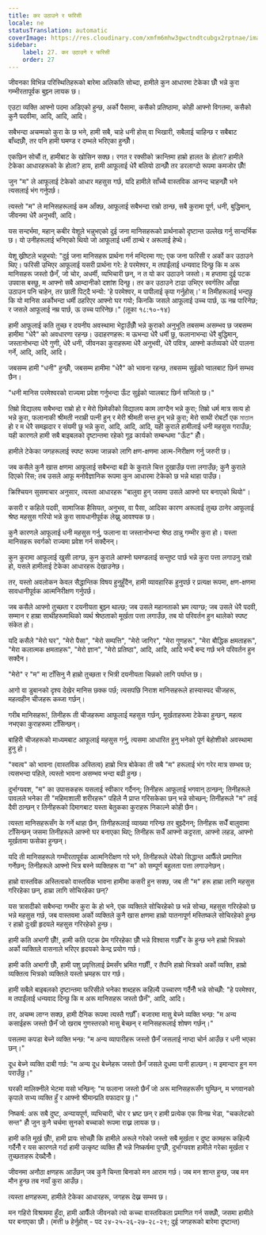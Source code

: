 ```yaml
---
title: कर उठाउने र फरिसी
locale: ne
statusTranslation: automatic
coverImage: https://res.cloudinary.com/xmfm6mhw3gwctndtcubgx2rptnae/image/upload/v1740468922/small_cover_tratado_de_psicologia_revolucionaria_a4c0dca4e0.webp
sidebar:
    label: 27. कर उठाउने र फरिसी
    order: 27
---
```

जीवनका विभिन्न परिस्थितिहरूको बारेमा अलिकति सोच्दा, हामीले कुन आधारमा टेकेका छौँ भन्ने कुरा गम्भीरतापूर्वक बुझ्न लायक छ।

एउटा व्यक्ति आफ्नो पदमा अडिएको हुन्छ, अर्को पैसामा, कसैको प्रतिष्ठामा, कोही आफ्नो विगतमा, कसैको कुनै पदवीमा, आदि, आदि, आदि।

सबैभन्दा अचम्मको कुरा के छ भने, हामी सबै, चाहे धनी होस् वा भिखारी, सबैलाई चाहिन्छ र सबैबाट बाँच्दछौँ, तर पनि हामी घमण्ड र दम्भले भरिएका हुन्छौँ।

एकछिन सोचौं त, हामीबाट के खोसिन सक्छ। रगत र रक्सीको क्रान्तिमा हाम्रो हालत के होला? हामीले टेकेका आधारहरूको के होला? हाय, हामी आफूलाई धेरै बलियो ठान्छौँ तर डरलाग्दो रूपमा कमजोर छौँ!

जुन "म" ले आफूलाई टेकेको आधार महसुस गर्छ, यदि हामीले साँच्चै वास्तविक आनन्द चाहन्छौँ भने त्यसलाई भंग गर्नुपर्छ।

त्यस्तो "म" ले मानिसहरूलाई कम आँक्छ, आफूलाई सबैभन्दा राम्रो ठान्छ, सबै कुरामा पूर्ण, धनी, बुद्धिमान्, जीवनमा धेरै अनुभवी, आदि।

यस सन्दर्भमा, महान् कबीर येशूले भन्नुभएको दुई जना मानिसहरूको प्रार्थनाको दृष्टान्त उल्लेख गर्नु सान्दर्भिक छ। यो उनीहरूलाई भनिएको थियो जो आफूलाई धर्मी ठान्थे र अरूलाई हेप्थे।

येशू ख्रीष्टले भन्नुभयो: "दुई जना मानिसहरू प्रार्थना गर्न मन्दिरमा गए; एक जना फरिसी र अर्को कर उठाउने थिए। फरिसी उभिएर आफूलाई यसरी प्रार्थना गरे: हे परमेश्वर, म तपाईंलाई धन्यवाद दिन्छु कि म अरू मानिसहरू जस्तो छैनँ, जो चोर, अधर्मी, व्यभिचारी छन्, न त यो कर उठाउने जस्तो। म हप्तामा दुई पटक उपवास बस्छु, म आफ्नो सबै आम्दानीको दशांश दिन्छु। तर कर उठाउने टाढा उभिएर स्वर्गतिर आँखा उठाउन पनि चाहेन, तर छाती पिट्दै भन्यो: 'हे परमेश्वर, म पापीलाई कृपा गर्नुहोस्।' म तिमीहरूलाई भन्दछु कि यो मानिस अर्कोभन्दा धर्मी ठहरिएर आफ्नो घर गयो; किनकि जसले आफूलाई उच्च पार्छ, ऊ नम्र पारिनेछ; र जसले आफूलाई नम्र पार्छ, ऊ उच्च पारिनेछ।" (लूका १८:१०-१४)

हामी आफूलाई कति तुच्छ र दयनीय अवस्थामा भेट्टाउँछौँ भन्ने कुराको अनुभूति तबसम्म असम्भव छ जबसम्म हामीमा "धेरै" को अवधारणा रहन्छ। उदाहरणहरू: म ऊभन्दा धेरै धर्मी छु, फलानाभन्दा धेरै बुद्धिमान्, जस्तानोभन्दा धेरै गुणी, धेरै धनी, जीवनका कुराहरूमा धेरै अनुभवी, धेरै पवित्र, आफ्नो कर्तव्यको धेरै पालना गर्ने, आदि, आदि, आदि।

जबसम्म हामी "धनी" हुन्छौँ, जबसम्म हामीमा "धेरै" को भावना रहन्छ, तबसम्म सुईको प्वालबाट छिर्न सम्भव छैन।

"धनी मानिस परमेश्वरको राज्यमा प्रवेश गर्नुभन्दा ऊँट सुईको प्वालबाट छिर्न सजिलो छ।"

तिम्रो विद्यालय सबैभन्दा राम्रो हो र मेरो छिमेकीको विद्यालय काम लाग्दैन भन्ने कुरा; तिम्रो धर्म मात्र सत्य हो भन्ने कुरा, फलानाकी श्रीमती नराम्री पत्नी हुन् र मेरी श्रीमती सन्त हुन् भन्ने कुरा; मेरो साथी रोबर्टो एक মাতাল हो र म धेरै समझदार र संयमी छु भन्ने कुरा, आदि, आदि, आदि, यही कुराले हामीलाई धनी महसुस गराउँछ; यही कारणले हामी सबै बाइबलको दृष्टान्तमा रहेको गूढ कार्यको सम्बन्धमा "ऊँट" हौँ।

हामीले टेकेका जगहरूलाई स्पष्ट रूपमा जान्नको लागि क्षण-क्षणमा आत्म-निरीक्षण गर्नु जरुरी छ।

जब कसैले कुनै खास क्षणमा आफूलाई सबैभन्दा बढी के कुराले चित्त दुखाउँछ पत्ता लगाउँछ; कुनै कुराले दिएको रिस; तब उसले आफू मनोवैज्ञानिक रूपमा कुन आधारमा टेकेको छ भन्ने थाहा पाउँछ।

क्रिश्चियन सुसमाचार अनुसार, त्यस्ता आधारहरू "बालुवा हुन् जसमा उसले आफ्नो घर बनाएको थियो"।

कसरी र कहिले पदवी, सामाजिक हैसियत, अनुभव, वा पैसा, आदिका कारण अरूलाई तुच्छ ठानेर आफूलाई श्रेष्ठ महसुस गरियो भन्ने कुरा सावधानीपूर्वक लेख्नु आवश्यक छ।

कुनै कारणले आफूलाई धनी महसुस गर्नु, फलाना वा जस्तानोभन्दा श्रेष्ठ ठान्नु गम्भीर कुरा हो। यस्ता मानिसहरू स्वर्गको राज्यमा प्रवेश गर्न सक्दैनन्।

कुन कुरामा आफूलाई खुसी लाग्छ, कुन कुराले आफ्नो घमण्डलाई सन्तुष्ट पार्छ भन्ने कुरा पत्ता लगाउनु राम्रो हो, यसले हामीलाई टेकेका आधारहरू देखाउनेछ।

तर, यस्तो अवलोकन केवल सैद्धान्तिक विषय हुनुहुँदैन, हामी व्यावहारिक हुनुपर्छ र प्रत्यक्ष रूपमा, क्षण-क्षणमा सावधानीपूर्वक आत्मनिरीक्षण गर्नुपर्छ।

जब कसैले आफ्नो तुच्छता र दयनीयता बुझ्न थाल्छ; जब उसले महानताको भ्रम त्याग्छ; जब उसले धेरै पदवी, सम्मान र हाम्रा साथीहरूमाथिको व्यर्थ श्रेष्ठताको मूर्खता पत्ता लगाउँछ, तब यो परिवर्तन हुन थालेको स्पष्ट संकेत हो।

यदि कसैले "मेरो घर", "मेरो पैसा", "मेरो सम्पत्ति", "मेरो जागिर", "मेरा गुणहरू", "मेरा बौद्धिक क्षमताहरू", "मेरा कलात्मक क्षमताहरू", "मेरो ज्ञान", "मेरो प्रतिष्ठा", आदि, आदि, आदि भन्दै बन्द गर्छ भने परिवर्तन हुन सक्दैन।

"मेरो" र "म" मा टाँसिनु नै हाम्रो तुच्छता र भित्री दयनीयता चिन्नको लागि पर्याप्त छ।

आगो वा डुबानको दृश्य देखेर मानिस छक्क पर्छ; त्यसपछि निराश मानिसहरूले हास्यास्पद चीजहरू, महत्वहीन चीजहरू कब्जा गर्छन्।

गरीब मानिसहरू!, तिनीहरू ती चीजहरूमा आफूलाई महसुस गर्छन्, मूर्खताहरूमा टेकेका हुन्छन्, महत्व नभएका कुराहरूमा टाँसिन्छन्।

बाहिरी चीजहरूको माध्यमबाट आफूलाई महसुस गर्नु, त्यसमा आधारित हुनु भनेको पूर्ण बेहोशीको अवस्थामा हुनु हो।

"स्वत्व" को भावना (वास्तविक अस्तित्व) हाम्रो भित्र बोकेका ती सबै "म" हरूलाई भंग गरेर मात्र सम्भव छ; त्यसभन्दा पहिले, त्यस्तो भावना असम्भव भन्दा बढी हुन्छ।

दुर्भाग्यवश, "म" का उपासकहरू यसलाई स्वीकार गर्दैनन्; तिनीहरू आफूलाई भगवान् ठान्छन्; तिनीहरूले पावलले भनेका ती "महिमाशाली शरीरहरू" पहिले नै प्राप्त गरिसकेका छन् भन्ने सोच्छन्; तिनीहरूले "म" लाई दैवी ठान्छन् र तिनीहरूको दिमागबाट यस्ता बेतुकका कुराहरू निकाल्ने कोही छैन।

त्यस्ता मानिसहरूसँग के गर्ने थाहा छैन, तिनीहरूलाई व्याख्या गरिन्छ तर बुझ्दैनन्; तिनीहरू सधैँ बालुवामा टाँसिन्छन् जसमा तिनीहरूले आफ्नो घर बनाएका थिए; तिनीहरू सधैँ आफ्नो कट्टरता, आफ्नो लहड, आफ्नो मूर्खतामा फसेका हुन्छन्।

यदि ती मानिसहरूले गम्भीरतापूर्वक आत्मनिरीक्षण गरे भने, तिनीहरूले धेरैको सिद्धान्त आफैँले प्रमाणित गर्नेछन्; तिनीहरूले आफ्नो भित्र बस्ने व्यक्तिहरू वा "म" को सम्पूर्ण बहुलता पत्ता लगाउनेछन्।

हाम्रो वास्तविक अस्तित्वको वास्तविक भावना हामीमा कसरी हुन सक्छ, जब ती "म" हरू हाम्रा लागि महसुस गरिरहेका छन्, हाम्रा लागि सोचिरहेका छन्?

यस त्रासदीको सबैभन्दा गम्भीर कुरा के हो भने, एक व्यक्तिले सोचिरहेको छ भन्ने सोच्छ, महसुस गरिरहेको छ भन्ने महसुस गर्छ, जब वास्तवमा अर्को व्यक्तिले कुनै खास क्षणमा हाम्रो यातनापूर्ण मस्तिष्कले सोचिरहेको हुन्छ र हाम्रो दुःखी हृदयले महसुस गरिरहेको हुन्छ।

हामी कति अभागी छौँ!, हामी कति पटक प्रेम गरिरहेका छौँ भन्ने विश्वास गर्छौँ र के हुन्छ भने हाम्रो भित्रको अर्को व्यक्तिले वासनाले भरिएर हृदयको केन्द्र प्रयोग गर्छ।

हामी कति अभागी छौँ, हामी पशु प्रवृत्तिलाई प्रेमसँग भ्रमित गर्छौँ!, र तैपनि हाम्रो भित्रको अर्को व्यक्ति, हाम्रो व्यक्तित्व भित्रको व्यक्तिले यस्तो भ्रमहरू पार गर्छ।

हामी सबैले बाइबलको दृष्टान्तमा फरिसीले भनेका शब्दहरू कहिल्यै उच्चारण गर्दैनौँ भन्ने सोच्छौँ: "हे परमेश्वर, म तपाईंलाई धन्यवाद दिन्छु कि म अरू मानिसहरू जस्तो छैनँ", आदि, आदि।

तर, अचम्म लाग्न सक्छ, हामी दैनिक रूपमा त्यस्तै गर्छौँ। बजारमा मासु बेच्ने व्यक्ति भन्छ: "म अन्य कसाईहरू जस्तो छैनँ जो खराब गुणस्तरको मासु बेच्छन् र मानिसहरूलाई शोषण गर्छन्।"

पसलमा कपडा बेच्ने व्यक्ति भन्छ: "म अन्य व्यापारीहरू जस्तो छैनँ जसलाई नाप्दा चोर्न आउँछ र धनी भएका छन्।"

दूध बेच्ने व्यक्ति दाबी गर्छ: "म अन्य दूध बेच्नेहरू जस्तो छैनँ जसले दूधमा पानी हाल्छन्। म इमान्दार हुन मन पराउँछु।"

घरकी मालिक्नीले भेटमा यसो भन्छिन्: "म फलाना जस्तो छैनँ जो अरू मानिसहरूसँग घुम्छिन्, म भगवानको कृपाले सभ्य व्यक्ति हुँ र आफ्नो श्रीमान्प्रति वफादार छु।"

निष्कर्ष: अरू सबै दुष्ट, अन्यायपूर्ण, व्यभिचारी, चोर र भ्रष्ट छन् र हामी प्रत्येक एक विनम्र भेडा, "चकलेटको सन्त" हौँ जुन कुनै चर्चमा सुनको बच्चाको रूपमा राख्न लायक छ।

हामी कति मूर्ख छौँ!, हामी प्रायः सोच्छौँ कि हामीले अरूले गरेको जस्तो सबै मूर्खता र दुष्ट कामहरू कहिल्यै गर्दैनौँ र यस कारणले गर्दा हामी उत्कृष्ट व्यक्ति हौँ भन्ने निष्कर्षमा पुग्छौँ, दुर्भाग्यवश हामीले गरेका मूर्खता र तुच्छताहरू देख्दैनौँ।

जीवनमा अनौठा क्षणहरू आउँछन् जब कुनै चिन्ता बिनाको मन आराम गर्छ। जब मन शान्त हुन्छ, जब मन मौन हुन्छ तब नयाँ कुरा आउँछ।

त्यस्ता क्षणहरूमा, हामीले टेकेका आधारहरू, जगहरू देख्न सम्भव छ।

मन गहिरो विश्राममा हुँदा, हामी आफैँले जीवनको त्यो कच्चा वास्तविकता प्रमाणित गर्न सक्छौँ, जसमा हामीले घर बनाएका छौँ। (मत्ती ७ हेर्नुहोस् - पद २४-२५-२६-२७-२८-२९; दुई जगहरूको बारेमा दृष्टान्त)

